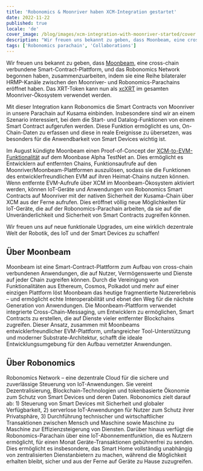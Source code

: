 ```yaml
---
title: 'Robonomics & Moonriver haben XCM-Integration gestartet'
date: 2022-11-22
published: true
locale: 'de'
cover_image: /blog/images/xcm-integration-with-moonriver-started/cover.jpg
description: "Wir freuen uns bekannt zu geben, dass Moonbeam, eine cross-chain verbundene Smart-Contract-Plattform, und das Robonomics Network begonnen haben, zusammenzuarbeiten, indem sie eine Reihe bilateraler HRMP-Kanäle zwischen den Moonriver- und Robonomics-Parachains eröffnet haben."
tags: ['Robonomics parachain', 'Collaborations']
---
```


Wir freuen uns bekannt zu geben, dass [Moonbeam](http://moonbeam.network/), eine cross-chain verbundene Smart-Contract-Plattform, und das Robonomics Network begonnen haben, zusammenzuarbeiten, indem sie eine Reihe bilateraler HRMP-Kanäle zwischen den Moonriver- und Robonomics-Parachains eröffnet haben. Das XRT-Token kann nun als [xcXRT](https://moonbeam.network/announcements/moonriver-adds-cross-chain-capabilities-and-xcksm/) im gesamten Moonriver-Ökosystem verwendet werden.

Mit dieser Integration kann Robonomics die Smart Contracts von Moonriver in unsere Parachain auf Kusama einbinden. Insbesondere sind wir an einem Szenario interessiert, bei dem die Start- und Datalog-Funktionen von einem Smart Contract aufgerufen werden. Diese Funktion ermöglicht es uns, On-Chain-Daten zu erfassen und diese in reale Ereignisse zu übersetzen, was besonders für die Anwendbarkeit von Smart Devices wichtig ist.

Im August kündigte Moonbeam einen Proof-of-Concept der [XCM-to-EVM-Funktionalität](https://moonbeam.network/announcements/xcm-to-evm-functionality-moonbase-alpha/) auf dem Moonbase Alpha TestNet an. Dies ermöglicht es Entwicklern auf entfernten Chains, Funktionsaufrufe auf den Moonriver/Moonbeam-Plattformen auszulösen, sodass sie die Funktionen des entwicklerfreundlichen EVM auf ihren Heimat-Chains nutzen können. Wenn entfernte EVM-Aufrufe über XCM im Moonbeam-Ökosystem aktiviert werden, können IoT-Geräte und Anwendungen von Robonomics Smart Contracts auf Moonriver mit der nativen Sicherheit der Kusama-Chain über XCM aus der Ferne aufrufen. Dies eröffnet völlig neue Möglichkeiten für IoT-Geräte, die auf der Robonomics-Parachain arbeiten, da sie auf die Unveränderlichkeit und Sicherheit von Smart Contracts zugreifen können.

Wir freuen uns auf neue funktionale Upgrades, um eine wirklich dezentrale Welt der Robotik, des IoT und der Smart Devices zu schaffen!

## Über Moonbeam

Moonbeam ist eine Smart-Contract-Plattform zum Aufbau von cross-chain verbundenen Anwendungen, die auf Nutzer, Vermögenswerte und Dienste auf jeder Chain zugreifen können. Durch die Vereinigung von Funktionalitäten aus Ethereum, Cosmos, Polkadot und mehr auf einer einzigen Plattform löst Moonbeam das heutige fragmentierte Nutzererlebnis – und ermöglicht echte Interoperabilität und ebnet den Weg für die nächste Generation von Anwendungen. Die Moonbeam-Plattform verwendet integrierte Cross-Chain-Messaging, um Entwicklern zu ermöglichen, Smart Contracts zu erstellen, die auf Dienste vieler entfernter Blockchains zugreifen. Dieser Ansatz, zusammen mit Moonbeams entwicklerfreundlicher EVM-Plattform, umfangreicher Tool-Unterstützung und moderner Substrate-Architektur, schafft die ideale Entwicklungsumgebung für den Aufbau vernetzter Anwendungen.

## Über Robonomics

Robonomics Network – eine dezentrale Cloud für die sichere und zuverlässige Steuerung von IoT-Anwendungen. Sie vereint Dezentralisierung, Blockchain-Technologien und tokenbasierte Ökonomie zum Schutz von Smart Devices und deren Daten. Robonomics zielt darauf ab: 1) Steuerung von Smart Devices mit Sicherheit und globaler Verfügbarkeit, 2) serverlose IoT-Anwendungen für Nutzer zum Schutz ihrer Privatsphäre, 3) Durchführung technischer und wirtschaftlicher Transaktionen zwischen Mensch und Maschine sowie Maschine zu Maschine zur Effizienzsteigerung von Diensten. Darüber hinaus verfügt die Robonomics-Parachain über eine IoT-Abonnementfunktion, die es Nutzern ermöglicht, für einen Monat Geräte-Transaktionen gebührenfrei zu senden. Dies ermöglicht es insbesondere, das Smart Home vollständig unabhängig von zentralisierten Dienstanbietern zu machen, während die Möglichkeit erhalten bleibt, sicher und aus der Ferne auf Geräte zu Hause zuzugreifen.